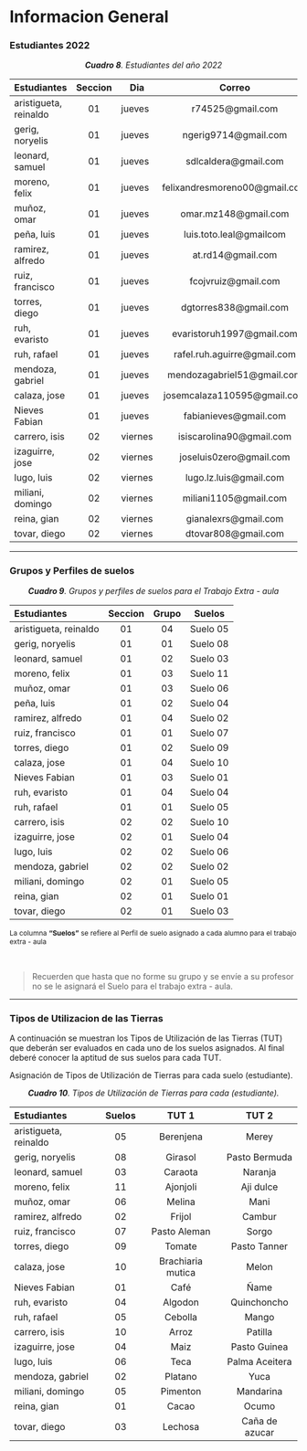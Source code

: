 # Informacion General

### Estudiantes 2022 {-}

<center>***Cuadro 8**. Estudiantes del año 2022*</center>

<div style="font-size: 10px">
|Estudiantes|Seccion|Dia|Correo|
|:---|:---:|---|:---:|
|aristigueta, reinaldo|01|jueves|r74525@gmail.com|
|gerig, noryelis|01|jueves|	ngerig9714@gmail.com|
|leonard, samuel|01|jueves|sdlcaldera@gmail.com|
|moreno, felix|01|jueves|felixandresmoreno00@gmail.com|
|muñoz, omar|01|jueves|omar.mz148@gmail.com|
|peña, luis|01|jueves|luis.toto.leal@gmailcom|
|ramirez, alfredo|01|jueves|at.rd14@gmail.com|
|ruiz, francisco|01|jueves|fcojvruiz@gmail.com|
|torres, diego|01|jueves|dgtorres838@gmail.com|
|ruh, evaristo|01|jueves|evaristoruh1997@gmail.com|
|ruh, rafael|01|jueves|rafel.ruh.aguirre@gmail.com|
|mendoza, gabriel|01|jueves|mendozagabriel51@gmail.com|
|calaza, jose|01|jueves|josemcalaza110595@gmail.com|
|Nieves Fabian|01|jueves|fabianieves@gmail.com|
|carrero, isis|02|viernes|isiscarolina90@gmail.com|
|izaguirre, jose|02|viernes|joseluis0zero@gmail.com|
|lugo, luis|02|viernes|lugo.lz.luis@gmail.com|
|miliani, domingo|02|viernes|miliani1105@gmail.com|
|reina, gian|02|viernes|gianalexrs@gmail.com|1|
|tovar, diego|02|viernes|dtovar808@gmail.com|1|


<!-- <p> La columna "Suelo" se refiere al Perfil de suelos asignado para el trabajo extra - aula </p> -->
</div>

---

### Grupos y Perfiles de suelos {-}

<center>***Cuadro 9**. Grupos y perfiles de suelos para el Trabajo Extra - aula*</center>

<div style="font-size: 12px">
|Estudiantes|Seccion|Grupo|Suelos|
|:---|:---:|:---:|:---:|
|aristigueta, reinaldo|01|04|Suelo 05|
|gerig, noryelis|01|01|Suelo 08|
|leonard, samuel|01|02|Suelo 03|
|moreno, felix|01|03|Suelo 11|
|muñoz, omar|01|03|Suelo 06|
|peña, luis|01|02|Suelo 04|
|ramirez, alfredo|01|04|Suelo 02|
|ruiz, francisco|01|01|Suelo 07|
|torres, diego|01|02|Suelo 09|
|calaza, jose|01|04|Suelo 10|
|Nieves Fabian|01|03|Suelo 01|
|ruh, evaristo|01|04|Suelo 04|
|ruh, rafael|01|01|Suelo 05|
|carrero, isis|02|02|Suelo 10|
|izaguirre, jose|02|01|Suelo 04|
|lugo, luis|02|02|Suelo 06|
|mendoza, gabriel|02|02|Suelo 02|
|miliani, domingo|02|01|Suelo 05|
|reina, gian|02|01|Suelo 01|
|tovar, diego|02|01|Suelo 03|
<p> La columna <b>"Suelos"</b> se refiere al Perfil de suelo asignado a cada alumno para el trabajo extra - aula </p>
</div>
<br>

> Recuerden que hasta que no forme su grupo y se envíe a su profesor no se le asignará el Suelo para el trabajo extra - aula.

---

### Tipos de Utilizacion de las Tierras {-} 

A continuación se muestran los Tipos de Utilización de las Tierras (TUT) que deberán ser evaluados en cada uno de los suelos asignados. Al final deberé conocer la aptitud de sus suelos para cada TUT.


Asignación de Tipos de Utilización de Tierras para cada suelo (estudiante).

<center>***Cuadro 10**. Tipos de Utilización de Tierras para cada (estudiante).*</center>

<div style="font-size: 12px">
|Estudiantes|Suelos|TUT 1 |TUT 2|
|:---|:---:|:---:|:---:|
|aristigueta, reinaldo|05|Berenjena|Merey|
|gerig, noryelis|08|Girasol|Pasto Bermuda|
|leonard, samuel|03|Caraota|Naranja|
|moreno, felix|11|Ajonjoli|Aji dulce|
|muñoz, omar|06|Melina|Mani|
|ramirez, alfredo|02|Frijol|Cambur|
|ruiz, francisco|07|Pasto Aleman|Sorgo|
|torres, diego|09|Tomate|Pasto Tanner|
|calaza, jose|10|Brachiaria mutica|Melon|
|Nieves Fabian|01|Café|Ñame|
|ruh, evaristo|04|Algodon|Quinchoncho|
|ruh, rafael|05|Cebolla|Mango|
|carrero, isis|10|Arroz|Patilla|
|izaguirre, jose|04|Maiz|Pasto Guinea|
|lugo, luis|06|Teca|Palma Aceitera|
|mendoza, gabriel|02|Platano|Yuca|
|miliani, domingo|05|Pimenton|Mandarina|
|reina, gian|01|Cacao|Ocumo|
|tovar, diego|03|Lechosa|Caña de azucar|
</div>